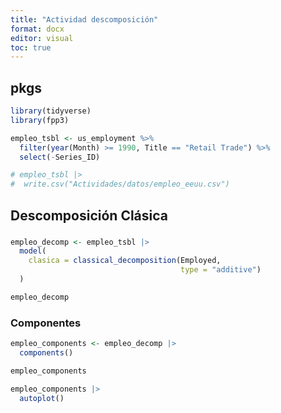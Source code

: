 ```yaml
---
title: "Actividad descomposición"
format: docx
editor: visual
toc: true
---
```


## pkgs

```r
library(tidyverse)
library(fpp3)
```

```r
empleo_tsbl <- us_employment %>%
  filter(year(Month) >= 1990, Title == "Retail Trade") %>%
  select(-Series_ID)

# empleo_tsbl |>
#  write.csv("Actividades/datos/empleo_eeuu.csv")
```

## Descomposición Clásica

###

```r
empleo_decomp <- empleo_tsbl |>
  model(
    clasica = classical_decomposition(Employed,
                                      type = "additive")
  )

empleo_decomp
```
### Componentes

```r
empleo_components <- empleo_decomp |> 
  components()

empleo_components
```

```r
empleo_components |> 
  autoplot()
```

